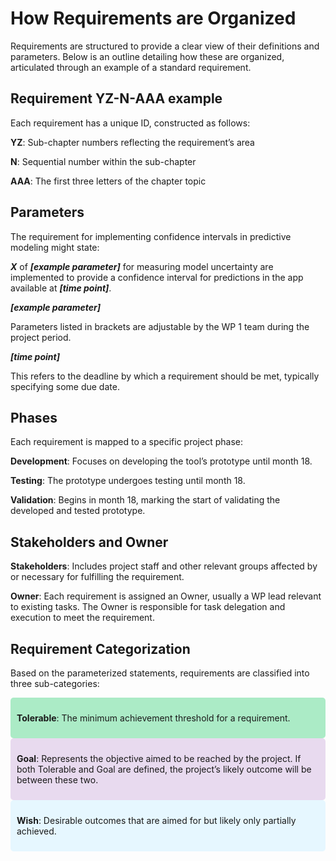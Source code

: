 # How Requirements are Organized

Requirements are structured to provide a clear view of their definitions and parameters. Below is an outline detailing how these are organized, articulated through an example of a standard requirement.

## Requirement YZ-N-AAA example

Each requirement has a unique ID, constructed as follows:

**YZ**: Sub-chapter numbers reflecting the requirement's area

**N**: Sequential number within the sub-chapter

**AAA**: The first three letters of the chapter topic

## Parameters

The requirement for implementing confidence intervals in predictive modeling might state:

***X*** of ***\[example parameter\]*** for measuring model uncertainty are implemented to provide a confidence interval for predictions in the app available at ***\[time point\]***.

***\[example parameter\]***

Parameters listed in brackets are adjustable by the WP 1 team during the project period.

***\[time point\]***

This refers to the deadline by which a requirement should be met, typically specifying some due date.

## Phases

Each requirement is mapped to a specific project phase:

**Development**: Focuses on developing the tool's prototype until month 18.

**Testing**: The prototype undergoes testing until month 18.

**Validation**: Begins in month 18, marking the start of validating the developed and tested prototype.

## Stakeholders and Owner

**Stakeholders**: Includes project staff and other relevant groups affected by or necessary for fulfilling the requirement.

**Owner**: Each requirement is assigned an Owner, usually a WP lead relevant to existing tasks. The Owner is responsible for task delegation and execution to meet the requirement.

## Requirement Categorization

Based on the parameterized statements, requirements are classified into three sub-categories:

<div style="background-color:#abebc6; padding:10px; border-radius:5px;">

**Tolerable**: The minimum achievement threshold for a requirement.

</div>

<div style="background-color: #e8daef; padding:10px; border-radius:5px;">

**Goal**: Represents the objective aimed to be reached by the project. If both Tolerable and Goal are defined, the project's likely outcome will be between these two.

</div>

<div style="background-color:#e6f7ff; padding:10px; border-radius:5px;">

**Wish**: Desirable outcomes that are aimed for but likely only partially achieved.

</div>
